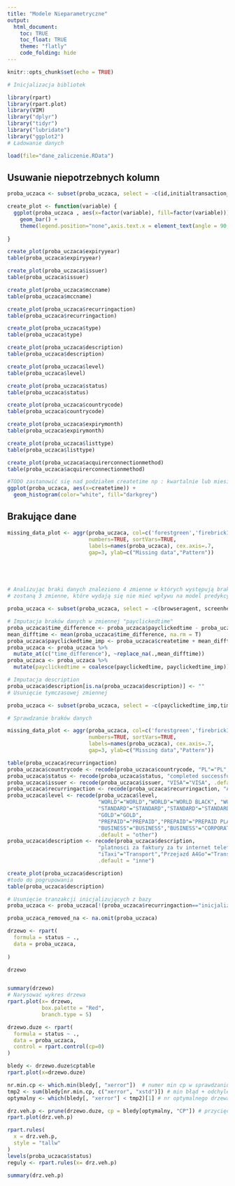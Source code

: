 ---
title: "Modele Nieparametryczne"
output:
  html_document:
    toc: TRUE
    toc_float: TRUE
    theme: "flatly"
    code_folding: hide
---

```{r setup, message = FALSE, warning = FALSE}
knitr::opts_chunk$set(echo = TRUE)

# Inicjalizacja bibliotek

library(rpart)
library(rpart.plot)
library(VIM)
library("dplyr")
library("tidyr")
library("lubridate")
library("ggplot2")
# Ładowanie danych

load(file="dane_zaliczenie.RData")
```

## Usuwanie niepotrzebnych kolumn
```{r}
proba_uczaca <- subset(proba_uczaca, select = -c(id,initialtransaction_id))

```


```{r data_presetation}
create_plot <- function(variable) {
  ggplot(proba_uczaca , aes(x=factor(variable), fill=factor(variable))) + 
    geom_bar() +
    theme(legend.position="none",axis.text.x = element_text(angle = 90, vjust = 0.5, hjust=1))
  
}

create_plot(proba_uczaca$expiryyear)
table(proba_uczaca$expiryyear)

create_plot(proba_uczaca$issuer)
table(proba_uczaca$issuer)

create_plot(proba_uczaca$mccname)
table(proba_uczaca$mccname)

create_plot(proba_uczaca$recurringaction)
table(proba_uczaca$recurringaction)

create_plot(proba_uczaca$type)
table(proba_uczaca$type)

create_plot(proba_uczaca$description)
table(proba_uczaca$description)

create_plot(proba_uczaca$level)
table(proba_uczaca$level)

create_plot(proba_uczaca$status)
table(proba_uczaca$status)

create_plot(proba_uczaca$countrycode)
table(proba_uczaca$countrycode)

create_plot(proba_uczaca$expirymonth)
table(proba_uczaca$expirymonth)

create_plot(proba_uczaca$listtype)
table(proba_uczaca$listtype)

create_plot(proba_uczaca$acquirerconnectionmethod)
table(proba_uczaca$acquirerconnectionmethod)

#TODO zastanowić się nad podziałem createtime np : kwartalnie lub miesięcznie
ggplot(proba_uczaca, aes(x=createtime)) + 
  geom_histogram(color="white", fill="darkgrey")
```


## Brakujące dane
```{r missing data}
missing_data_plot <- aggr(proba_uczaca, col=c('forestgreen','firebrick1'),
                          numbers=TRUE, sortVars=TRUE,
                          labels=names(proba_uczaca), cex.axis=.7,
                          gap=3, ylab=c("Missing data","Pattern"))





# Analizując braki danych znaleziono 4 zmienne w których występują braki danych na poziomie 86%. Wstępnie usunięte
# zostaną 3 zmienne, które wydają się nie mieć wpływu na model predykcyjny, który chcemy utworzyć.

proba_uczaca <- subset(proba_uczaca, select = -c(browseragent, screenheight, screenwidth))

# Imputacja braków danych w zmiennej "payclickedtime"
proba_uczaca$time_difference <- proba_uczaca$payclickedtime - proba_uczaca$createtime
mean_difftime <- mean(proba_uczaca$time_difference, na.rm = T)
proba_uczaca$payclickedtime_imp <- proba_uczaca$createtime + mean_difftime
proba_uczaca <- proba_uczaca %>%
  mutate_at(c("time_difference"), ~replace_na(.,mean_difftime))
proba_uczaca <- proba_uczaca %>% 
  mutate(payclickedtime = coalesce(payclickedtime, payclickedtime_imp))

# Imputacja description
proba_uczaca$description[is.na(proba_uczaca$description)] <- ""
# Usunięcie tymczasowej zmiennej 

proba_uczaca <- subset(proba_uczaca, select = -c(payclickedtime_imp,time_difference,createtime,payclickedtime))

# Sprawdzanie braków danych


```

```{r}
missing_data_plot <- aggr(proba_uczaca, col=c('forestgreen','firebrick1'),
                          numbers=TRUE, sortVars=TRUE,
                          labels=names(proba_uczaca), cex.axis=.7,
                          gap=3, ylab=c("Missing data","Pattern"))
```

```{r recode, echo=FALSE}
table(proba_uczaca$recurringaction)
proba_uczaca$countrycode <- recode(proba_uczaca$countrycode, "PL"="PL", .default = "other")
proba_uczaca$status <- recode(proba_uczaca$status, "completed successfully"="success", .default = "failed")
proba_uczaca$issuer <- recode(proba_uczaca$issuer, "VISA"="VISA", .default = "MASTERCARD")
proba_uczaca$recurringaction <- recode(proba_uczaca$recurringaction, "AUTO"="rekurencyjne", .default = "inicjalizujące")
proba_uczaca$level <- recode(proba_uczaca$level,
                             "WORLD"="WORLD","WORLD"="WORLD BLACK", "WORLD"="CLASSIC","WORLD"="WORLD BLACK EDITION","WORLD"="NEW WORLD",
                             "STANDARD"="STANDARD","STANDARD"="STANDARD UNEMBOSSED","STANDARD"="CLASSIC",
                             "GOLD"="GOLD",
                             "PREPAID"="PREPAID","PREPAID"="PREPAID PLATINUM","PREPAID"="PREPAID RELOADABLE ",
                             "BUSINESS"="BUSINESS","BUSINESS"="CORPORATE/STANDARD","BUSINESS"="CORPORATE T&E",
                             .default = "other")
proba_uczaca$description <- recode(proba_uczaca$description,
                             "platnosci za faktury za tv internet telefon"="Telekomunikacja","Orange Flex"="Telekomunikacja", "Orange On-line:"="Telekomunikacja","PLAY - FAKTURA"="Telekomunikacja","RedBull Mobile - FAKTURA"="Telekomunikacja",
                             "iTaxi"="Transport","Przejazd A4Go"="Transport",
                             .default = "inne")

create_plot(proba_uczaca$description)
#todo do pogrupowania
table(proba_uczaca$description)
```


```{r remove all NA}
# Usunięcie tranzakcji inicjalizujących z bazy
proba_uczaca <- proba_uczaca[!(proba_uczaca$recurringaction=="inicjalizujące"),]
```


```{r remove all NA}
proba_uczaca_removed_na <- na.omit(proba_uczaca)
```



```{r tree_classifier NA}
drzewo <- rpart(
  formula = status ~ .,
  data = proba_uczaca,
  
)

```

```{r tree_describe NA}

drzewo


summary(drzewo)
# Narysować wykres drzewa
rpart.plot(x= drzewo,
           box.palette = "Red",
           branch.type = 5)
```
```{r tree_describe NA}

drzewo.duze <- rpart(
  formula = status ~ .,
  data = proba_uczaca,
  control = rpart.control(cp=0)
)
```

```{r tree_describe NA}

bledy <- drzewo.duze$cptable
rpart.plot(x=drzewo.duze)

nr.min.cp <- which.min(bledy[, "xerror"])  # numer min cp w sprawdzaniu krzyżowym
tmp2 <- sum(bledy[nr.min.cp, c("xerror", "xstd")]) # min błąd + odchylenie standardowe
optymalny <- which(bledy[, "xerror"] < tmp2)[1] # nr optymalnego drzewa

drz.veh.p <- prune(drzewo.duze, cp = bledy[optymalny, "CP"]) # przycięcie drzewa
rpart.plot(drz.veh.p)
```

```{r tree_describe NA}

rpart.rules(
  x = drz.veh.p,
  style = "tallw"
)
levels(proba_uczaca$status)
reguly <- rpart.rules(x= drz.veh.p)

summary(drz.veh.p)
```
